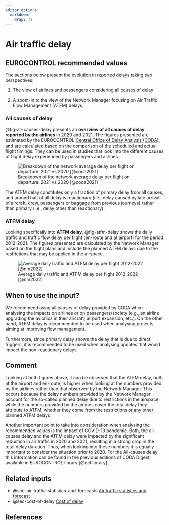 ```yaml
---
editor_options: 
  markdown: 
    wrap: 72
---
```


# Air traffic delay {#sec-air-traffic-delay}

## EUROCONTROL recommended values

The sections below present the evolution in reported delays taking two perspectives:

1.  The view of airlines and passengers considering all causes of delay

2.  A zoom-in to the view of the Network Manager focusing on Air Traffic Flow Management (ATFM) delays

### All causes of delay

@fig-all-causes-delay presents an **overview of all causes of delay reported by the airlines** in 2020 and 2021. 
The figures presented are estimated by the EUROCONTROL 
[Central Office of Delay Analysis (CODA)](https://www.eurocontrol.int/network-performance), and
are calculated based on the comparison of the scheduled and actual flight timings.
They can be used in studies that look into the different causes of flight delay experienced by passengers and airlines.

![Breakdown of the network average delay per flight on departure: 2021 vs 2020 [@coda2021]](figures/delay_causes.png){#fig-all-causes-delay}


The ATFM delay constitutes only a fraction of primary delay
from all causes, and around half of all delay is reactionary (i.e.,
delay caused by late arrival of aircraft, crew, passengers or baggage
from previous journeys) rather than primary (i.e., delay other than
reactionary).

### ATFM delay

Looking specifically into **ATFM delay**, @fig-atfm-delay shows the
daily traffic and traffic flow delay per flight (en-route and at
airport) for the period 2012-2021. The figures presented are calculated by the
Network Manager based on the flight plans and include the planned ATFM
delays due to the restrictions that may be applied in the airspace.

![Average daily traffic and ATFM delay per flight 2012-2022 [@nm2022]](figures/atfm_delay.png){#fig-atfm-delay}


## When to use the input?

We recommend using all causes of delay provided by CODA when analysing
the impacts on airlines or on passengers/society (e.g., an airline
upgrading the avionics in their aircraft; airport expansion, etc.). On
the other hand, ATFM delay is recommended to be used when analysing
projects aiming at improving flow management.

Furthermore, since primary delay shows the delay that is due to direct triggers,
it is recommended to be used when analysing updates that would impact the non-reactionary delays.

## Comment

Looking at both figures above, it can be observed that the ATFM delay,
both at the airport and en-route, is higher when looking at the numbers
provided by the airlines rather than that observed by the Network Manager.
This occurs because the delay numbers provided by the Network Manager account for
the so-called planned delay due to restrictions in the airspace,
while the numbers provided by the airlines cover the total delay they attribute to ATFM,
whether they come from the restrictions or any other planned ATFM delays

Another important point to take into consideration
when analysing the recommended values is the impact of COVID-19
pandemic. Both, the all-causes delay and the ATFM delay were impacted by
the significant reduction in air traffic in 2020 and 2021, resulting
in a strong drop in the total delay duration. Thus, when looking into
these numbers it is equally important to consider the situation prior to
2020. For the All-causes delay this information can be found in the
previous editions of CODA Digest, available in EUROCONTROL library [@ectllibrary].

## Related inputs

* @sec-air-traffic-statistics-and-forecasts [Air traffic statistics and forecast](#sec-air-traffic-statistics-and-forecasts)
* @sec-cost-of-delay [Cost of delay](#sec-cost-of-delay)

## References
